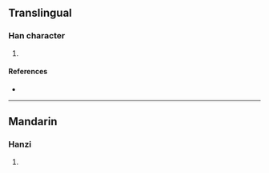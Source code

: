 {{character info/new}}
==Translingual==

===Han character===
{{Han char|rn=85|rad=水|as=09|sn=12|four=|canj=ETGO|ids=⿰氵羑}}

# {{defn|Han|sort=水09}}

====References====
* {{Han ref|kx=0638.260|dkj=17884|hdz=31686.010|uh=6E75|ud=28277}}

----

==Mandarin==

===Hanzi===
{{cmn-hanzi|pin=[[yǒu]] ([[you3]])|wg=yu<sup>3</sup>}}

# {{defn|lang=cmn|sort=水09}}
